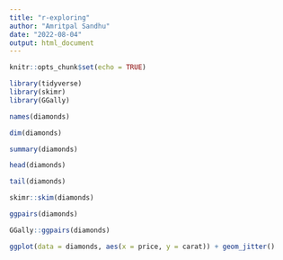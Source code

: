 ```yaml
---
title: "r-exploring"
author: "Amritpal Sandhu"
date: "2022-08-04"
output: html_document
---
```


```r
knitr::opts_chunk$set(echo = TRUE)
```

```r
library(tidyverse)
library(skimr)
library(GGally)
```

```r

names(diamonds)

dim(diamonds)

summary(diamonds)

head(diamonds)

tail(diamonds)

skimr::skim(diamonds)

ggpairs(diamonds)
```

```r

GGally::ggpairs(diamonds)
```

```r
ggplot(data = diamonds, aes(x = price, y = carat)) + geom_jitter()
```

